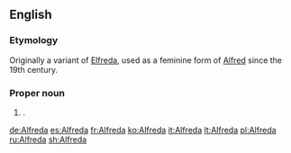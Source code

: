 ==English==

===Etymology===
Originally a variant of [[Elfreda]], used as a feminine form of [[Alfred]] since the 19th century.

===Proper noun===
{{en-proper noun}}

# {{given name|female|from=Old English}}.

[[de:Alfreda]]
[[es:Alfreda]]
[[fr:Alfreda]]
[[ko:Alfreda]]
[[it:Alfreda]]
[[lt:Alfreda]]
[[pl:Alfreda]]
[[ru:Alfreda]]
[[sh:Alfreda]]